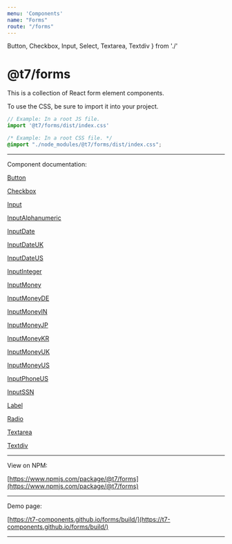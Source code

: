 ```yaml
---
menu: 'Components'
name: "Forms"
route: "/forms"
---
```


  Button,
  Checkbox,
  Input,
  Select,
  Textarea,
  Textdiv
} from './'

# @t7/forms


This is a collection of React form element components.

To use the CSS, be sure to import it into your project.

```js
// Example: In a root JS file.
import '@t7/forms/dist/index.css'
```

```css
/* Example: In a root CSS file. */
@import "./node_modules/@t7/forms/dist/index.css";
```
___

Component documentation:

[Button](./#/forms/button)

[Checkbox](./#/forms/checkbox)

[Input](./#/forms/input)

[InputAlphanumeric](./#/forms/input_alphanumeric)

[InputDate](./#/forms/input_date)

[InputDateUK](./#/forms/input_date_uk)

[InputDateUS](./#/forms/input_date_us)

[InputInteger](./#/forms/input_integer)

[InputMoney](./#/forms/input_money)

[InputMoneyDE](./#/forms/input_money_de)

[InputMoneyIN](./#/forms/input_money_in)

[InputMoneyJP](./#/forms/input_money_jp)

[InputMoneyKR](./#/forms/input_money_kr)

[InputMoneyUK](./#/forms/input_money_uk)

[InputMoneyUS](./#/forms/input_money_us)

[InputPhoneUS](./#/forms/input_phone_us)

[InputSSN](./#/forms/input_ssn)

[Label](./#/forms/label)

[Radio](./#/forms/radio)

[Textarea](./#/forms/textarea)

[Textdiv](./#/forms/textdiv)

---

View on NPM:

[https://www.npmjs.com/package/@t7/forms](https://www.npmjs.com/package/@t7/forms)

---

Demo page:

[https://t7-components.github.io/forms/build/](https://t7-components.github.io/forms/build/)

---
